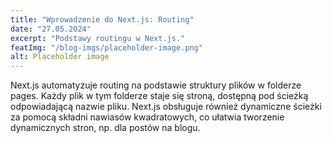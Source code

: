 ---
title: "Wprowadzenie do Next.js: Routing"
date: "27.05.2024"
excerpt: "Podstawy routingu w Next.js."
featImg: "/blog-imgs/placeholder-image.png"
alt: Placeholder image
---

Next.js automatyzuje routing na podstawie struktury plików w folderze pages. Każdy plik w tym folderze staje się stroną, dostępną pod ścieżką odpowiadającą nazwie pliku. Next.js obsługuje również dynamiczne ścieżki za pomocą składni nawiasów kwadratowych, co ułatwia tworzenie dynamicznych stron, np. dla postów na blogu.

